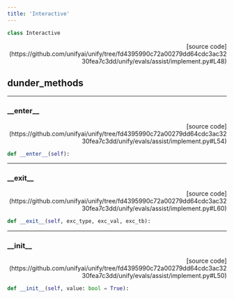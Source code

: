 ```yaml
---
title: 'Interactive'
---
```


```python
class Interactive
```

<p align="right">[source code](https://github.com/unifyai/unify/tree/fd4395990c72a00279dd64cdc3ac3230fea7c3dd/unify/evals/assist/implement.py#L48)</p>



## dunder_methods

---

### \_\_enter\_\_

<p align="right">[source code](https://github.com/unifyai/unify/tree/fd4395990c72a00279dd64cdc3ac3230fea7c3dd/unify/evals/assist/implement.py#L54)</p>

```python
def __enter__(self):
```



---

### \_\_exit\_\_

<p align="right">[source code](https://github.com/unifyai/unify/tree/fd4395990c72a00279dd64cdc3ac3230fea7c3dd/unify/evals/assist/implement.py#L60)</p>

```python
def __exit__(self, exc_type, exc_val, exc_tb):
```



---

### \_\_init\_\_

<p align="right">[source code](https://github.com/unifyai/unify/tree/fd4395990c72a00279dd64cdc3ac3230fea7c3dd/unify/evals/assist/implement.py#L50)</p>

```python
def __init__(self, value: bool = True):
```

